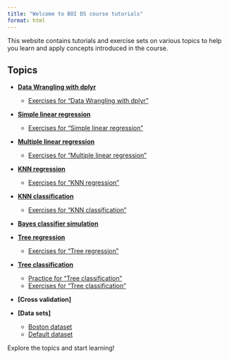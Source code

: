 ```yaml
---
title: "Welcome to BOI DS course tutorials"
format: html
---
```



This website contains tutorials and exercise sets on various topics to help you
learn and apply concepts introduced in the course.

## Topics

- **[Data Wrangling with dplyr](dplyr/dplyr.qmd)**
  - [Exercises for "Data Wrangling with dplyr"](dplyr/dplyr_exercises.qmd)

- **[Simple linear regression](simple_regression/simple_regression.qmd)**
  - [Exercises for "Simple linear regression"](simple_regression/simple_regression_exercise_set.qmd)

- **[Multiple linear regression](multiple_regression/multiple_regression.qmd)**
  - [Exercises for "Multiple linear regression"](multiple_regression/multiple_regression_exercise_set.qmd)

- **[KNN regression](knn_regression/knn_regression.qmd)**
  - [Exercises for "KNN regression"](knn_regression/knn_regression_exercise_set.qmd)

- **[KNN classification](knn_classification/knn_classification.qmd)**
  - [Exercises for "KNN classification"](knn_classification/knn_classification_exercise_set.qmd)

- **[Bayes classifier simulation](bayes_classifier_simulation/bayes_classifier_simulation.qmd)**

- **[Tree regression](tree_regression/tree_regression.qmd)**
  - [Exercises for "Tree regression"](tree_regression/tree_regression_exercise_set.qmd)

- **[Tree classification](tree_classification/tree_classification.qmd)**
  - [Practice for "Tree classification"](tree_classification/tree_classification_practice.qmd)
  - [Exercises for "Tree classification"](tree_classification/tree_classification_exercise_set.qmd)

- **[Cross validation]**

- **[Data sets]**
  - [Boston dataset](datasets/boston.qmd)
  - [Default dataset](datasets/default.qmd)

Explore the topics and start learning!
